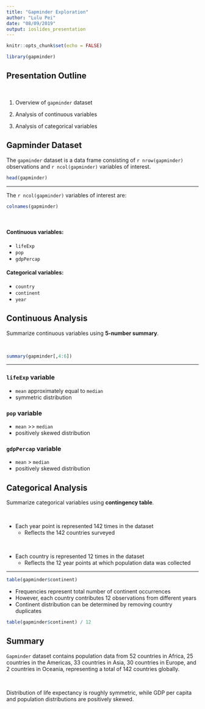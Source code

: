 ---
title: "Gapminder Exploration"
author: "Lulu Pei"
date: "08/09/2019"
output: ioslides_presentation
---

```{r setup, include=FALSE}
knitr::opts_chunk$set(echo = FALSE)
```

```{r, include=FALSE}
library(gapminder)
```

## Presentation Outline

<br>

1. Overview of `gapminder` dataset

2. Analysis of continuous variables

3. Analysis of categorical variables


## Gapminder Dataset

The `gapminder` dataset is a data frame consisting of `r nrow(gapminder)` observations and `r ncol(gapminder)` variables of interest. 

```{r, echo = TRUE, comment = NA}
head(gapminder)
```


***
The `r ncol(gapminder)` variables of interest are:

```{r, comment = NA}
colnames(gapminder)
```

<br>

#### Continuous variables: 
- `lifeExp` 
- `pop`
- `gdpPercap`

#### Categorical variables: 
- `country`
- `continent`
- `year`


## Continuous Analysis

Summarize continuous variables using **5-number summary**.

<br>

```{r, comment = NA}
summary(gapminder[,4:6])
```


***
### `lifeExp` variable
- `mean` approximately equal to `median`
- symmetric distribution

### `pop` variable
- `mean` >> `median`
- positively skewed distribution 

### `gdpPercap` variable
- `mean` > `median`
- positively skewed distribution


## Categorical Analysis

Summarize categorical variables using **contingency table**.

<br>

- Each year point is represented 142 times in the dataset
  - Reflects the 142 countries surveyed

<br>
  
- Each country is represented 12 times in the dataset
  - Reflects the 12 year points at which population data was collected 

***
```{r, comment = NA, echo = TRUE}
table(gapminder$continent)
```

- Frequencies represent total number of continent occurrences
- However, each country contributes 12 observations from different years
- Continent distribution can be determined by removing country duplicates

```{r, comment = NA, echo = TRUE}
table(gapminder$continent) / 12
```


## Summary

`Gapminder` dataset contains population data from 52 countries in Africa, 25 countries in the Americas, 33 countries in Asia, 30 countries in Europe, and 2 countries in Oceania, representing a total of 142 countries globally. 

<br>

Distribution of life expectancy is roughly symmetric, while GDP per capita and population distributions are positively skewed.
